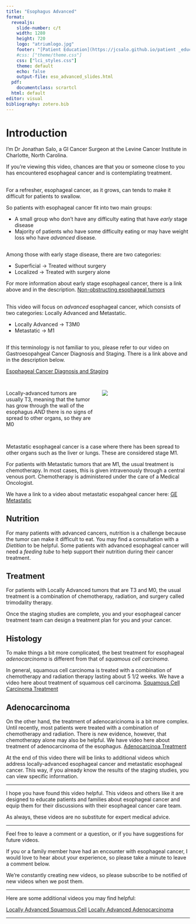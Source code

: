 ```yaml
---
title: "Esophagus Advanced"
format: 
  revealjs:
    slide-number: c/t
    width: 1280
    height: 720
    logo: "atriumlogo.jpg"
    footer: "[Patient Education](https://jcsalo.github.io/patient _education/)"
    #css: ["theme/theme.css"]
    css: ["lci_styles.css"]
    theme: default
    echo: false
    output-file: eso_advanced_slides.html
  pdf:
    documentclass: scrartcl
  html: default
editor: visual
bibliography: zotero.bib
---
```


# Introduction

I’m Dr Jonathan Salo, a GI Cancer Surgeon at the Levine Cancer Institute in Charlotte, North Carolina.

If you're viewing this video, chances are that you or someone close to you has encountered esophageal cancer and is contemplating treatment.

##

For a refresher, esophageal cancer, as it grows, can tends to make it difficult for patients to swallow.

So patients with esophageal cancer fit into two main groups:

-   A small group who don't have any difficulty eating that have *early* stage disease
-   Majority of patients who have some difficulty eating or may have weight loss who have *advanced* disease.

##

Among those with early stage disease, there are two categories:

-   Superficial -\> Treated without surgery
-   Localized -\> Treated with surgery alone

For more information about early stage esophageal cancer, there is a link above and in the description. [Non-obstructing esophageal tumors](06-Eso_Early.html)

##

This video will focus on *advanced* esophageal cancer, which consists of two categories: Locally Advanced and Metastatic.

-   Locally Advanced -\> T3M0
-   Metastatic -\> M1

##

If this terminology is not familiar to you, please refer to our video on Gastroesopahgeal Cancer Diagnosis and Staging. There is a link above and in the description below.

[Esophageal Cancer Diagnosis and Staging](ge_dx_staging.qmd)

##

::: columns
::: {.column .fragment width="50%"}
Locally-advanced tumors are usually T3, meaning that the tumor has grow through the wall of the esophagus *AND* there is *no* signs of spread to other organs, so they are M0
:::

::: {.column .fragment width="50%"}
![](images/t3n01Artboard%203@4x.png)
:::
:::

##

Metastatic esophageal cancer is a case where there has been spread to other organs such as the liver or lungs. These are considered stage M1.

For patients with Metastatic tumors that are M1, the usual treatment is chemotherapy. In most cases, this is given intravenously through a central venous port. Chemotherapy is administered under the care of a Medical Oncologist.

We have a link to a video about metastatic esopahgeal cancer here:  [GE Metastatic](ge_metastatic.html)


## Nutrition

For many patients with advanced cancers, nutrition is a challenge because the tumor can make it difficult to eat. You may find a consultation with a *Dietitian* to be helpful. Some patients with advanced esophageal cancer will need a *feeding tube* to help support their nutrition during their cancer treatment.

## Treatment

For patients with Locally Advanced tumors that are T3 and M0, the usual treatment is a combination of chemotherapy, radiation, and surgery called trimodality therapy.

Once the staging studies are complete, you and your esophageal cancer treatment team can design a treatment plan for you and your cancer.

## Histology

To make things a bit more complicated, the best treatment for esophageal *adenocarcinoma* is different from that of *squamous cell carcinoma*.  

In general, squamous cell carcinoma is treated with a combination of chemotherapy and radiation therapy lasting about 5 1/2 weeks.  We have a video here about treatment of squamous cell carcinoma. [Squamous Cell Carcinoma Treatment](eso_scca_locally_advanced.html)

## Adenocarcinoma

On the other hand, the treatment of adenocaricinoma is a bit more complex.  Until recently, most patients were treated with a combination of chemotherapy and radiation. There is new evidence, however, that chemotherapy alone may also be helpful.  We have video here about treatment of adenocarcinoma of the esophagus. [Adenocarcinoa Treatment](eso_aca_locally_advanced.html)

At the end of this video there will be links to additional videos which address locally-advanced esophageal cancer and metastatic esophageal cancer. This way, if you already know the results of the staging studies, you can view specific information.

------------------------------------------------------------------------

I hope you have found this video helpful. This videos and others like it are designed to educate patients and families about esophageal cancer and equip them for their discussions with their esophageal cancer care team.

As always, these videos are no substitute for expert medical advice.

------------------------------------------------------------------------

Feel free to leave a comment or a question, or if you have suggestions for future videos.

If you or a family member have had an encounter with esophageal cancer, I would love to hear about your experience, so please take a minute to leave a comment below.

We're constantly creating new videos, so please subscribe to be notified of new videos when we post them.

------------------------------------------------------------------------

Here are some additional videos you may find helpful:

[Locally Advanced Squamous Cell](eso_scca_locally_advanced.html) 
[Locally Advanced Adenocarcinoma](eso_aca_locally_advanced.html)

------------------------------------------------------------------------
